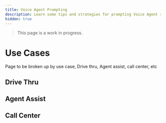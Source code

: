 ```yaml
---
title: Voice Agent Prompting
description: Learn some tips and strategies for prompting Voice Agent requests.
hidden: true
---
```


> This page is a work in progress.

# Use Cases

Page to be broken up by use case, Drive thru, Agent assist, call center, etc

## Drive Thru

## Agent Assist

## Call Center
